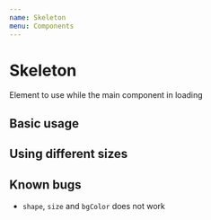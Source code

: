 ```yaml
---
name: Skeleton
menu: Components
---
```



# Skeleton

Element to use while the main component in loading

## Basic usage

<Playground>
    <Skeleton height={50} width={100} />
</Playground>

## Using different sizes

<Playground>
    <WrapperVertical>
        <Skeleton size="small" width={200} />
        <Skeleton size="medium" width={200} />
        <Skeleton size="large" width={200} />
    </WrapperVertical>
</Playground>

## Known bugs

-   `shape`, `size` and `bgColor` does not work
